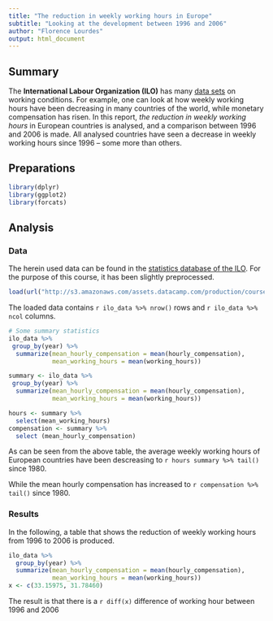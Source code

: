 ```yaml
---
title: "The reduction in weekly working hours in Europe" 
subtitle: "Looking at the development between 1996 and 2006"
author: "Florence Lourdes"
output: html_document
---
```


## Summary

The **International Labour Organization (ILO)** has many [data sets](http://www.ilo.org/global/statistics-and-databases/lang--en/index.htm) on working conditions. For example, one can look at how weekly working hours have been decreasing in many countries of the world, while monetary compensation has risen. In this report, *the reduction in weekly working hours* in European countries is analysed, and a comparison between 1996 and 2006 is made. All analysed countries have seen a decrease in weekly working hours since 1996 -- some more than others.

## Preparations

```r
library(dplyr)
library(ggplot2)
library(forcats)
```

## Analysis

### Data

The herein used data can be found in the [statistics database of the ILO](http://www.ilo.org/ilostat/faces/wcnav_defaultSelection;ILOSTATCOOKIE=ZOm2Lqrr-OIuzxNGn2_08bNe9AmHQ1kUA6FydqyZJeIudFLb2Yz5!1845546174?_afrLoop=32158017365146&_afrWindowMode=0&_afrWindowId=null#!%40%40%3F_afrWindowId%3Dnull%26_afrLoop%3D32158017365146%26_afrWindowMode%3D0%26_adf.ctrl-state%3D4cwaylvi8_4). For the purpose of this course, it has been slightly preprocessed.

```r
load(url("http://s3.amazonaws.com/assets.datacamp.com/production/course_5807/datasets/ilo_data.RData"))
```

The loaded data contains `r ilo_data %>% nrow()` rows and `r ilo_data %>% ncol` columns.

```r
# Some summary statistics
ilo_data %>%
 group_by(year) %>%
  summarize(mean_hourly_compensation = mean(hourly_compensation),
            mean_working_hours = mean(working_hours))
```

```r
summary <- ilo_data %>%
 group_by(year) %>%
  summarize(mean_hourly_compensation = mean(hourly_compensation),
            mean_working_hours = mean(working_hours))
```

```r
hours <- summary %>%
  select(mean_working_hours)
compensation <- summary %>% 
  select (mean_hourly_compensation)
```

As can be seen from the above table, the average weekly working hours of European countries have been descreasing to `r hours summary %>% tail()` since 1980.

While the mean hourly compensation has increased to `r compensation %>% tail()` since 1980.

### Results

In the following, a table that shows the reduction of weekly working hours from 1996 to 2006 is produced.

```r
ilo_data %>%
  group_by(year) %>%
  summarize(mean_hourly_compensation = mean(hourly_compensation),
            mean_working_hours = mean(working_hours))
x <- c(33.15975, 31.78460)
```

The result is that there is a `r diff(x)` difference of working hour between 1996 and 2006
